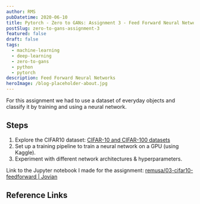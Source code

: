 ```yaml
---
author: RMS
pubDatetime: 2020-06-10
title: Pytorch - Zero to GANs: Assignment 3 - Feed Forward Neural Networks
postSlug: zero-to-gans-assignment-3
featured: false
draft: false
tags:
  - machine-learning
  - deep-learning
  - zero-to-gans
  - python
  - pytorch
description: Feed Forward Neural Networks
heroImage: /blog-placeholder-about.jpg
---
```


For this assignment we had to use a dataset of everyday objects and classify it by training and
using a neural network.

## Steps

1. Explore the CIFAR10 dataset:
   [CIFAR-10 and CIFAR-100 datasets](https://www.cs.toronto.edu/~kriz/cifar.html)
2. Set up a training pipeline to train a neural network on a GPU (using Kaggle).
3. Experiment with different network architectures & hyperparameters.

Link to the Jupyter notebook I made for the assignment:
[remusa/03-cifar10-feedforward | Jovian](https://jovian.ml/remusa/03-cifar10-feedforward)

## Reference Links
